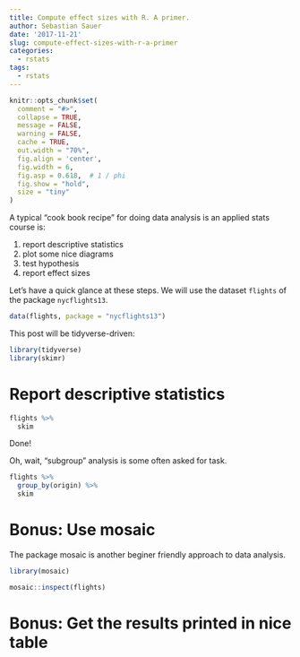 ```yaml
---
title: Compute effect sizes with R. A primer.
author: Sebastian Sauer
date: '2017-11-21'
slug: compute-effect-sizes-with-r-a-primer
categories:
  - rstats
tags:
  - rstats
---
```




```r
knitr::opts_chunk$set(
  comment = "#>",
  collapse = TRUE,
  message = FALSE,
  warning = FALSE,
  cache = TRUE,
  out.width = "70%",
  fig.align = 'center',
  fig.width = 6,
  fig.asp = 0.618,  # 1 / phi
  fig.show = "hold",
  size = "tiny"
)

```


A typical "cook book recipe" for doing data analysis is an applied stats course is:

1. report descriptive statistics
2. plot some nice diagrams
3. test hypothesis
4. report effect sizes


Let's have a quick glance at these steps. We will use the dataset `flights` of the package `nycflights13`.

```r
data(flights, package = "nycflights13")
```


This post will be tidyverse-driven:

```r
library(tidyverse)
library(skimr)
```


# Report descriptive statistics


```r
flights %>% 
  skim
```

Done!

Oh, wait, "subgroup" analysis is some often asked for task.

```r
flights %>% 
  group_by(origin) %>% 
  skim
```


# Bonus: Use mosaic

The package mosaic is another beginer friendly approach to data analysis.

```r
library(mosaic)
```


```r
mosaic::inspect(flights)
```


# Bonus: Get the results printed in nice table

